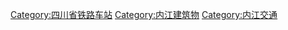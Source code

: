 [[Category:四川省铁路车站|Category:四川省铁路车站]]
[[Category:内江建筑物|Category:内江建筑物]]
[[Category:内江交通|Category:内江交通]]
